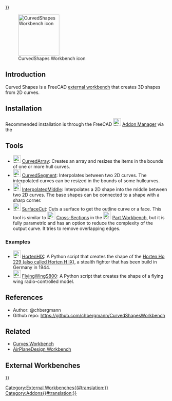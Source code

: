 <languages/>
{{UnfinishedDocu{{#translation:}}}}
<translate>

<!--T:18-->
[[File:CurvedShapes_workbench_icon.svg|thumb|128px|CurvedShapes Workbench icon]]

</translate>
{{TOCright}}
<translate>

==Introduction== <!--T:2-->

<!--T:3-->
Curved Shapes is a FreeCAD [[External_workbenches|external workbench]] that creates 3D shapes from 2D curves. 

==Installation== <!--T:4-->

<!--T:5-->
Recommended installation is through the FreeCAD [[Image:Std_AddonMgr.svg|24px|link=Std_AddonMgr]] [[Std_AddonMgr|Addon Manager]] via the {{MenuCommand|Tools → Addon Manager}}

==Tools== <!--T:7-->

<!--T:8-->
* [[Image:CurvedShapes_CurvedArray.svg|24px|link=CurvedShapes_CurvedArray]] [[CurvedShapes_CurvedArray|CurvedArray]]: Creates an array and resizes the items in the bounds of one or more hull curves.
* [[Image:CurvedShapes_CurvedSegment.svg|24px|link=CurvedShapes_CurvedSegment]] [[CurvedShapes_CurvedSegment|CurvedSegment]]: Interpolates between two 2D curves. The interpolated curves can be resized in the bounds of some hullcurves.
* [[Image:CurvedShapes_InterpolatedMiddle.svg|24px|link=CurvedShapes_InterpolatedMiddle]] [[CurvedShapes_InterpolatedMiddle|InterpolatedMiddle]]: Interpolates a 2D shape into the middle between two 2D curves. The base shapes can be connected to a shape with a sharp corner.
* [[Image:CurvedShapes_SurfaceCut.svg|24px|link=CurvedShapes_SurfaceCut]] [[CurvedShapes_SurfaceCut|SurfaceCut]]: Cuts a surface to get the outline curve or a face. This tool is similar to [[Image:Part_CrossSections.svg|24px]]  [[Part_CrossSections|Cross-Sections]] in the [[Image:Workbench_Part.svg|24px]] [[Part_Workbench|Part Workbench]], but it is fully parametric and has an option to reduce the complexity of the output curve. It tries to remove overlapping edges.

=== Examples === <!--T:9-->

<!--T:10-->
* [[Image:CurvedShapes_HortenHIX.svg|24px|link=CurvedShapes_HortenHIX]] [[CurvedShapes_HortenHIX|HortenHIX]]: A Python script that creates the shape of the [https://en.wikipedia.org/wiki/Horten_Ho_229 Horten Ho 229 (also called Horten H IX)], a stealth fighter that has been build in Germany in 1944.
* [[Image:CurvedShapes_FlyingWingS800.svg|24px|link=CurvedShapes_FlyingWingS800]] [[CurvedShapes_FlyingWingS800|FlyingWingS800]]: A Python script that creates the shape of a flying wing radio-controlled model.

==References== <!--T:11-->

<!--T:12-->
* Author: @chbergmann
* Github repo: https://github.com/chbergmann/CurvedShapesWorkbench

==Related== <!--T:13-->

<!--T:14-->
* [[Curves_Workbench|Curves Workbench]]
* [https://github.com/FredsFactory/FreeCAD_AirPlaneDesign AirPlaneDesign Workbench]

==External Workbenches== <!--T:15-->

</translate>
[[Category:External Workbenches{{#translation:}}]]
[[Category:Addons{{#translation:}}]]
{{Userdocnavi{{#translation:}}}}